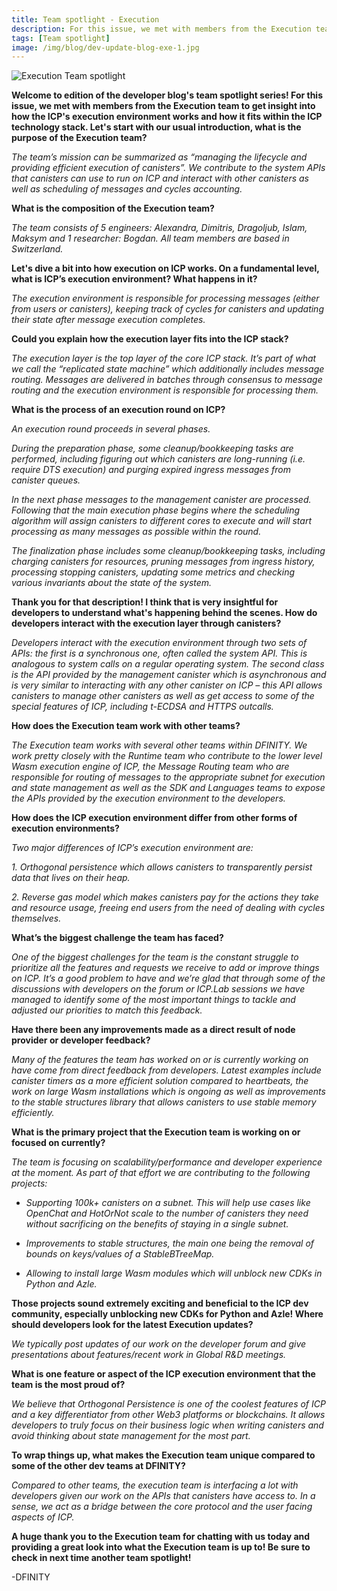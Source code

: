 ```yaml
---
title: Team spotlight - Execution
description: For this issue, we met with members from the Execution team to get insight into how the ICP's execution environment works and how it fits within the ICP technology stack.
tags: [Team spotlight]
image: /img/blog/dev-update-blog-exe-1.jpg
---
```


![Execution Team spotlight](../../static/img/blog/dev-update-blog-exe-1.jpg)

**Welcome to edition of the developer blog's team spotlight series! For this issue, we met with members from the Execution team to get insight into how the ICP's execution environment works and how it fits within the ICP technology stack. Let's start with our usual introduction, what is the purpose of the Execution team?**

*The team’s mission can be summarized as “managing the lifecycle and providing efficient execution of canisters”. We contribute to the system APIs that canisters can use to run on ICP and interact with other canisters as well as scheduling of messages and cycles accounting.*

**What is the composition of the Execution team?**

*The team consists of 5 engineers: Alexandra, Dimitris, Dragoljub, Islam, Maksym and 1 researcher: Bogdan. All team members are based in Switzerland.*

**Let's dive a bit into how execution on ICP works. On a fundamental level, what is ICP’s execution environment? What happens in it?**

*The execution environment is responsible for processing messages (either from users or canisters), keeping track of cycles for canisters and updating their state after message execution completes.*

**Could you explain how the execution layer fits into the ICP stack?**

*The execution layer is the top layer of the core ICP stack. It’s part of what we call the “replicated state machine” which additionally includes message routing. Messages are delivered in batches through consensus to message routing and the execution environment is responsible for processing them.*


**What is the process of an execution round on ICP?**

*An execution round proceeds in several phases.*

*During the preparation phase, some cleanup/bookkeeping tasks are performed, including figuring out which canisters are long-running (i.e. require DTS execution) and purging expired ingress messages from canister queues.*

*In the next phase messages to the management canister are processed. Following that the main execution phase begins where the scheduling algorithm will assign canisters to different cores to execute and will start processing as many messages as possible within the round.*

*The finalization phase includes some cleanup/bookkeeping tasks, including charging canisters for resources, pruning messages from ingress history, processing stopping canisters, updating some metrics and checking various invariants about the state of the system.*

**Thank you for that description! I think that is very insightful for developers to understand what's happening behind the scenes. How do developers interact with the execution layer through canisters?**

*Developers interact with the execution environment through two sets of APIs: the first is a synchronous one, often called the system API. This is analogous to system calls on a regular operating system. The second class is the API provided by the management canister which is asynchronous and is very similar to interacting with any other canister on ICP – this API allows canisters to manage other canisters as well as get access to some of the special features of ICP, including t-ECDSA and HTTPS outcalls.*

**How does the Execution team work with other teams?**

*The Execution team works with several other teams within DFINITY. We work pretty closely with the Runtime team who contribute to the lower level Wasm execution engine of ICP, the Message Routing team who are responsible for routing of messages to the appropriate subnet for execution and state management as well as the SDK and Languages teams to expose the APIs provided by the execution environment to the developers.*

**How does the ICP execution environment differ from other forms of execution environments?**

*Two major differences of ICP’s execution environment are:*

*1. Orthogonal persistence which allows canisters to transparently persist data that lives on their heap.*

*2. Reverse gas model which makes canisters pay for the actions they take and resource usage, freeing end users from the need of dealing with cycles themselves.*

**What’s the biggest challenge the team has faced?**

*One of the biggest challenges for the team is the constant struggle to prioritize all the features and requests we receive to add or improve things on ICP. It’s a good problem to have and we’re glad that through some of the discussions with developers on the forum or ICP.Lab sessions we have managed to identify some of the most important things to tackle and adjusted our priorities to match this feedback.*

**Have there been any improvements made as a direct result of node provider or developer feedback?**

*Many of the features the team has worked on or is currently working on have come from direct feedback from developers. Latest examples include canister timers as a more efficient solution compared to heartbeats, the work on large Wasm installations which is ongoing as well as improvements to the stable structures library that allows canisters to use stable memory efficiently.*

**What is the primary project that the Execution team is working on or focused on currently?**

*The team is focusing on scalability/performance and developer experience at the moment. As part of that effort we are contributing to the following projects:*

- *Supporting 100k+ canisters on a subnet. This will help use cases like OpenChat and HotOrNot scale to the number of canisters they need without sacrificing on the benefits of staying in a single subnet.*

- *Improvements to stable structures, the main one being the removal of bounds on keys/values of a StableBTreeMap.*

- *Allowing to install large Wasm modules which will unblock new CDKs in Python and Azle.*

**Those projects sound extremely exciting and beneficial to the ICP dev community, especially unblocking new CDKs for Python and Azle! Where should developers look for the latest Execution updates?**

*We typically post updates of our work on the developer forum and give presentations about features/recent work in Global R&D meetings.*

**What is one feature or aspect of the ICP execution environment that the team is the most proud of?**

*We believe that Orthogonal Persistence is one of the coolest features of ICP and a key differentiator from other Web3 platforms or blockchains. It allows developers to truly focus on their business logic when writing canisters and avoid thinking about state management for the most part.*

**To wrap things up, what makes the Execution team unique compared to some of the other dev teams at DFINITY?**

*Compared to other teams, the execution team is interfacing a lot with developers given our work on the APIs that canisters have access to. In a sense, we act as a bridge between the core protocol and the user facing aspects of ICP.*

**A huge thank you to the Execution team for chatting with us today and providing a great look into what the Execution team is up to! Be sure to check in next time another team spotlight!**

-DFINITY
